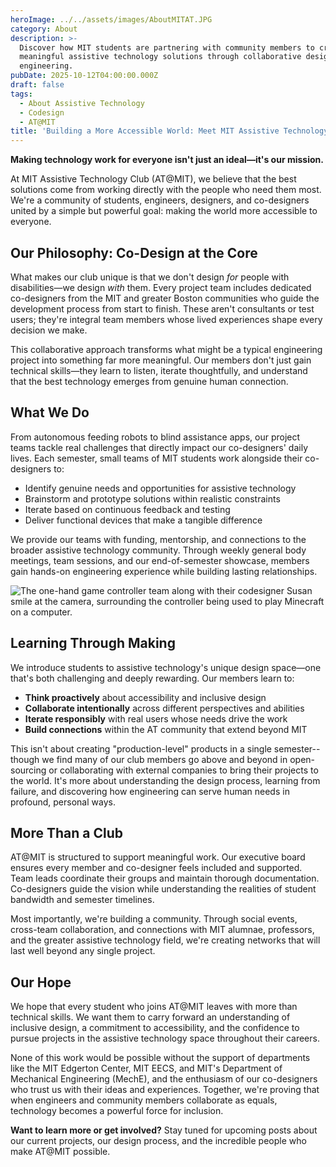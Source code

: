 ```yaml
---
heroImage: ../../assets/images/AboutMITAT.JPG
category: About
description: >-
  Discover how MIT students are partnering with community members to create
  meaningful assistive technology solutions through collaborative design and
  engineering.
pubDate: 2025-10-12T04:00:00.000Z
draft: false
tags:
  - About Assistive Technology
  - Codesign
  - AT@MIT
title: 'Building a More Accessible World: Meet MIT Assistive Technology Club'
---
```


**Making technology work for everyone isn't just an ideal—it's our mission.**

At MIT Assistive Technology Club (AT\@MIT), we believe that the best solutions come from working directly with the people who need them most. We're a community of students, engineers, designers, and co-designers united by a simple but powerful goal: making the world more accessible to everyone.

## Our Philosophy: Co-Design at the Core

What makes our club unique is that we don't design _for_ people with disabilities—we design _with_ them. Every project team includes dedicated co-designers from the MIT and greater Boston communities who guide the development process from start to finish. These aren't consultants or test users; they're integral team members whose lived experiences shape every decision we make.

This collaborative approach transforms what might be a typical engineering project into something far more meaningful. Our members don't just gain technical skills—they learn to listen, iterate thoughtfully, and understand that the best technology emerges from genuine human connection.

## What We Do

From autonomous feeding robots to blind assistance apps, our project teams tackle real challenges that directly impact our co-designers' daily lives. Each semester, small teams of MIT students work alongside their co-designers to:

- Identify genuine needs and opportunities for assistive technology
- Brainstorm and prototype solutions within realistic constraints
- Iterate based on continuous feedback and testing
- Deliver functional devices that make a tangible difference

We provide our teams with funding, mentorship, and connections to the broader assistive technology community. Through weekly general body meetings, team sessions, and our end-of-semester showcase, members gain hands-on engineering experience while building lasting relationships.

![The one-hand game controller team along with their codesigner Susan smile at the camera, surrounding the controller being used to play Minecraft on a computer.](../../assets/images/spring2024gamecontroller.JPG)

## Learning Through Making

We introduce students to assistive technology's unique design space—one that's both challenging and deeply rewarding. Our members learn to:

- **Think proactively** about accessibility and inclusive design
- **Collaborate intentionally** across different perspectives and abilities
- **Iterate responsibly** with real users whose needs drive the work
- **Build connections** within the AT community that extend beyond MIT

This isn't about creating "production-level" products in a single semester--though we find many of our club members go above and beyond in open-sourcing or collaborating with external companies to bring their projects to the world. It's more about understanding the design process, learning from failure, and discovering how engineering can serve human needs in profound, personal ways.

## More Than a Club

AT\@MIT is structured to support meaningful work. Our executive board ensures every member and co-designer feels included and supported. Team leads coordinate their groups and maintain thorough documentation. Co-designers guide the vision while understanding the realities of student bandwidth and semester timelines.

Most importantly, we're building a community. Through social events, cross-team collaboration, and connections with MIT alumnae, professors, and the greater assistive technology field, we're creating networks that will last well beyond any single project.

## Our Hope

We hope that every student who joins AT\@MIT leaves with more than technical skills. We want them to carry forward an understanding of inclusive design, a commitment to accessibility, and the confidence to pursue projects in the assistive technology space throughout their careers.

None of this work would be possible without the support of departments like the MIT Edgerton Center, MIT EECS, and MIT's Department of Mechanical Engineering (MechE), and the enthusiasm of our co-designers who trust us with their ideas and experiences. Together, we're proving that when engineers and community members collaborate as equals, technology becomes a powerful force for inclusion.

**Want to learn more or get involved?** Stay tuned for upcoming posts about our current projects, our design process, and the incredible people who make AT\@MIT possible.

